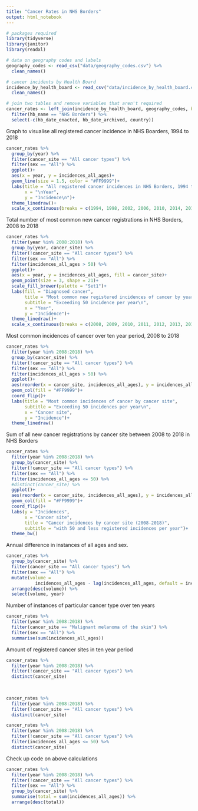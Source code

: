 ```yaml
---
title: "Cancer Rates in NHS Borders"
output: html_notebook
---
```



```r
# packages required
library(tidyverse)
library(janitor)
library(readxl)

# data on geography codes and labels
geography_codes <- read_csv("data/geography_codes.csv") %>% 
  clean_names()

# cancer incidents by Health Board
incidence_by_health_board <- read_csv("data/incidence_by_health_board.csv") %>% 
  clean_names()
```

```r
# join two tables and remove variables that aren't required
cancer_rates <- left_join(incidence_by_health_board, geography_codes, by = "hb") %>% 
  filter(hb_name == "NHS Borders") %>% 
  select(-c(hb_date_enacted, hb_date_archived, country))
```

Graph to visualise all registered cancer incidence in NHS Boarders, 1994 to 2018
```r
cancer_rates %>% 
  group_by(year) %>% 
  filter(cancer_site == "All cancer types") %>% 
  filter(sex == "All") %>% 
  ggplot()+
  aes(x = year, y = incidences_all_ages)+
  geom_line(size = 1.5, color = "#FF9999")+
  labs(title = "All registered cancer incidences in NHS Borders, 1994 to 2018\n",
       x = "\nYear",
       y = "Incidence\n")+
  theme_linedraw()+
  scale_x_continuous(breaks = c(1994, 1998, 2002, 2006, 2010, 2014, 2018))
```

Total number of most common new cancer registrations in NHS Borders, 2008 to 2018
```r
cancer_rates %>% 
  filter(year %in% 2008:2018) %>%
  group_by(year, cancer_site) %>% 
  filter(!cancer_site == "All cancer types") %>% 
  filter(sex == "All") %>% 
  filter(incidences_all_ages > 50) %>% 
  ggplot()+
  aes(x = year, y = incidences_all_ages, fill = cancer_site)+
  geom_point(size = 3, shape = 21)+
  scale_fill_brewer(palette = "Set1")+
  labs(fill = "Diagnosed cancer",
       title = "Most common new registered incidences of cancer by year, 2008 to 2018",
       subtitle = "Exceeding 50 incidence per year\n",
       x = "Year",
       y = "Incidence")+
  theme_linedraw()+
  scale_x_continuous(breaks = c(2008, 2009, 2010, 2011, 2012, 2013, 2014, 2015, 2016, 2017, 2018))

```

Most common incidences of cancer over ten year period, 2008 to 2018
```r
cancer_rates %>% 
  filter(year %in% 2008:2018) %>% 
  group_by(cancer_site) %>% 
  filter(!cancer_site == "All cancer types") %>% 
  filter(sex == "All") %>% 
  filter(incidences_all_ages > 50) %>% 
  ggplot()+
  aes(reorder(x = cancer_site, incidences_all_ages), y = incidences_all_ages)+
  geom_col(fill = "#FF9999")+
  coord_flip()+
  labs(title = "Most common incidences of cancer by cancer site",
       subtitle = "Exceeding 50 incidences per year\n",
       x = "Cancer site",
       y = "Incidence")+
  theme_linedraw()
```


Sum of all new cancer registrations by cancer site between 2008 to 2018 in NHS Borders
```r
cancer_rates %>% 
  filter(year %in% 2008:2018) %>% 
  group_by(cancer_site) %>% 
  filter(!cancer_site == "All cancer types") %>% 
  filter(sex == "All") %>% 
  filter(incidences_all_ages <= 50) %>% 
  #distinct(cancer_site) %>% 
  ggplot()+
  aes(reorder(x = cancer_site, incidences_all_ages), y = incidences_all_ages)+
  geom_col(fill = "#FF9999")+
  coord_flip()+
  labs(y = "Incidences",
       x = "Cancer site",
       title = "Cancer incidences by cancer site (2008-2018)",
       subtitle = "with 50 and less registered incidences per year")+
  theme_bw()

```

Annual difference in instances of all ages and sex.
```r
cancer_rates %>% 
  group_by(cancer_site) %>% 
  filter(cancer_site == "All cancer types") %>% 
  filter(sex == "All") %>% 
  mutate(volume = 
           incidences_all_ages - lag(incidences_all_ages, default = incidences_all_ages[1])) %>% 
  arrange(desc(volume)) %>% 
  select(volume, year)
```

Number of instances of particular cancer type over ten years
```r
cancer_rates %>% 
  filter(year %in% 2008:2018) %>% 
  filter(cancer_site == "Malignant melanoma of the skin") %>% 
  filter(sex == "All") %>% 
  summarise(sum(incidences_all_ages))
```
Amount of registered cancer sites in ten year period
```r
cancer_rates %>% 
  filter(year %in% 2008:2018) %>% 
  filter(!cancer_site == "All cancer types") %>% 
  distinct(cancer_site)
  
  
```

```r
cancer_rates %>% 
  filter(year %in% 2008:2018) %>% 
  filter(!cancer_site == "All cancer types") %>% 
  distinct(cancer_site)
```

```r
cancer_rates %>% 
  filter(year %in% 2008:2018) %>% 
  filter(!cancer_site == "All cancer types") %>% 
  filter(incidences_all_ages <= 50) %>% 
  distinct(cancer_site)
```

Check up code on above calculations
```r
cancer_rates %>% 
  filter(year %in% 2008:2018) %>% 
  filter(!cancer_site == "All cancer types") %>% 
  filter(sex == "All") %>% 
  group_by(cancer_site) %>% 
  summarise(total = sum(incidences_all_ages)) %>% 
  arrange(desc(total))
```

